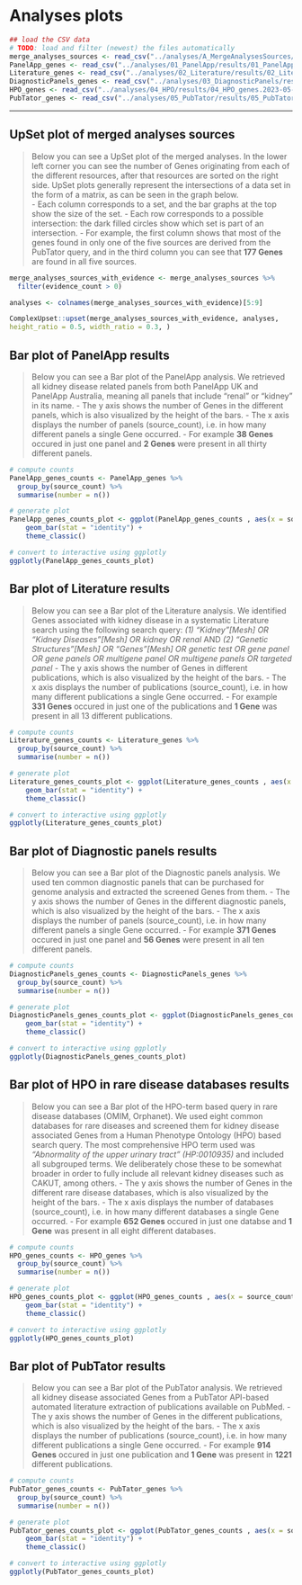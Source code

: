 # Analyses plots {#analyses-plots}

```r
## load the CSV data
# TODO: load and filter (newest) the files automatically 
merge_analyses_sources <- read_csv("../analyses/A_MergeAnalysesSources/results/A_MergeAnalysesSources.2023-05-18.csv.gz")
PanelApp_genes <- read_csv("../analyses/01_PanelApp/results/01_PanelApp_genes.2023-05-18.csv.gz")
Literature_genes <- read_csv("../analyses/02_Literature/results/02_Literature_genes.2023-05-18.csv.gz")
DiagnosticPanels_genes <- read_csv("../analyses/03_DiagnosticPanels/results/03_DiagnosticPanels_genes.2023-05-18.csv.gz")
HPO_genes <- read_csv("../analyses/04_HPO/results/04_HPO_genes.2023-05-18.csv.gz")
PubTator_genes <- read_csv("../analyses/05_PubTator/results/05_PubTator_genes.2023-05-18.csv.gz")
```
---


## UpSet plot of merged analyses sources

> Below you can see a UpSet plot of the merged analyses.
In the lower left corner you can see the number of Genes originating from each of the different resources, after that resources are sorted on the right side.
UpSet plots generally represent the intersections of a data set in the form of a matrix, as can be seen in the graph below.  
- Each column corresponds to a set, and the bar graphs at the top show the size of the set. 
- Each row corresponds to a possible intersection: the dark filled circles show which set is part of an intersection. 
- For example, the first column shows that most of the genes found in only one of the five sources are derived from the PubTator query, and in the third column you can see that **177 Genes** are found in all five sources.

```r
merge_analyses_sources_with_evidence <- merge_analyses_sources %>%
  filter(evidence_count > 0)

analyses <- colnames(merge_analyses_sources_with_evidence)[5:9]

ComplexUpset::upset(merge_analyses_sources_with_evidence, analyses,
height_ratio = 0.5, width_ratio = 0.3, )
```


## Bar plot of PanelApp results

> Below you can see a Bar plot of the PanelApp analysis.
We retrieved all kidney disease related panels from both PanelApp UK and PanelApp Australia, meaning all panels that include "renal" or "kidney" in its name.
- The y axis shows the number of Genes in the different panels, which is also visualized by the height of the bars. 
- The x axis displays the number of panels (source_count), i.e. in how many different panels a single Gene occurred. 
- For example **38 Genes** occured in just one panel and **2 Genes** were present in all thirty different panels.

```r
# compute counts
PanelApp_genes_counts <- PanelApp_genes %>%
  group_by(source_count) %>%
  summarise(number = n())

# generate plot
PanelApp_genes_counts_plot <- ggplot(PanelApp_genes_counts , aes(x = source_count, y = number)) + 
    geom_bar(stat = "identity") +
    theme_classic()

# convert to interactive using ggplotly
ggplotly(PanelApp_genes_counts_plot)
```


## Bar plot of Literature results

> Below you can see a Bar plot of the Literature analysis.
We identified Genes associated with kidney disease in a systematic Literature search using the following search query:
      *(1)	"Kidney"[Mesh] OR "Kidney Diseases"[Mesh] OR kidney OR renal* 
  AND *(2)	"Genetic Structures"[Mesh] OR "Genes"[Mesh] OR genetic test OR gene panel OR gene panels OR multigene panel OR multigene panels OR targeted panel*
- The y axis shows the number of Genes in different publications, which is also visualized by the height of the bars. 
- The x axis displays the number of publications (source_count), i.e. in how many different publications a single Gene occurred. 
- For example **331 Genes** occured in just one of the publications and **1 Gene** was present in all 13 different publications.

```r
# compute counts
Literature_genes_counts <- Literature_genes %>%
  group_by(source_count) %>%
  summarise(number = n())

# generate plot
Literature_genes_counts_plot <- ggplot(Literature_genes_counts , aes(x = source_count, y = number)) + 
    geom_bar(stat = "identity") +
    theme_classic()

# convert to interactive using ggplotly
ggplotly(Literature_genes_counts_plot)
```


## Bar plot of Diagnostic panels results

> Below you can see a Bar plot of the Diagnostic panels analysis.
We used ten common diagnostic panels that can be purchased for genome analysis and extracted the screened Genes from them.
- The y axis shows the number of Genes in the different diagnostic panels, which is also visualized by the height of the bars. 
- The x axis displays the number of panels (source_count), i.e. in how many different panels a single Gene occurred. 
- For example **371 Genes** occured in just one panel and **56 Genes** were present in all ten different panels.

```r
# compute counts
DiagnosticPanels_genes_counts <- DiagnosticPanels_genes %>%
  group_by(source_count) %>%
  summarise(number = n())

# generate plot
DiagnosticPanels_genes_counts_plot <- ggplot(DiagnosticPanels_genes_counts , aes(x = source_count, y = number)) + 
    geom_bar(stat = "identity") +
    theme_classic()

# convert to interactive using ggplotly
ggplotly(DiagnosticPanels_genes_counts_plot)
```


## Bar plot of HPO in rare disease databases results

> Below you can see a Bar plot of the HPO-term based query in rare disease databases (OMIM, Orphanet).
We used eight common databases for rare diseases and screened them for kidney disease associated Genes from a Human Phenotype Ontology (HPO) based search query.
The most comprehensive HPO term used was *"Abnormality of the upper urinary tract" (HP:0010935)* and included all subgrouped terms.
We deliberately chose these to be somewhat broader in order to fully include all relevant kidney diseases such as CAKUT, among others.
- The y axis shows the number of Genes in the different rare disease databases, which is also visualized by the height of the bars. 
- The x axis displays the number of databases (source_count), i.e. in how many different databases a single Gene occurred. 
- For example **652 Genes** occured in just one databse and **1 Gene** was present in all eight different databases.

```r
# compute counts
HPO_genes_counts <- HPO_genes %>%
  group_by(source_count) %>%
  summarise(number = n())

# generate plot
HPO_genes_counts_plot <- ggplot(HPO_genes_counts , aes(x = source_count, y = number)) + 
    geom_bar(stat = "identity") +
    theme_classic()

# convert to interactive using ggplotly
ggplotly(HPO_genes_counts_plot)
```


## Bar plot of PubTator results

> Below you can see a Bar plot of the PubTator analysis.
We retrieved all kidney disease associated Genes from a PubTator API-based automated literature extraction of publications available on PubMed.
- The y axis shows the number of Genes in the different publications, which is also visualized by the height of the bars.
- The x axis displays the number of publications (source_count), i.e. in how many different publications a single Gene occurred.
- For example **914 Genes** occured in just one publication and **1 Gene** was present in **1221** different publications.

```r
# compute counts
PubTator_genes_counts <- PubTator_genes %>%
  group_by(source_count) %>%
  summarise(number = n())

# generate plot
PubTator_genes_counts_plot <- ggplot(PubTator_genes_counts , aes(x = source_count, y = number)) + 
    geom_bar(stat = "identity") +
    theme_classic()

# convert to interactive using ggplotly
ggplotly(PubTator_genes_counts_plot)
```